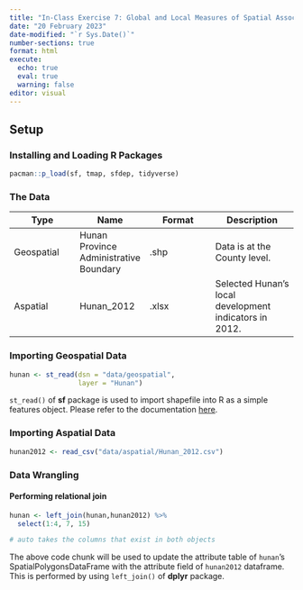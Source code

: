```yaml
---
title: "In-Class Exercise 7: Global and Local Measures of Spatial Association (sfdep methods)"
date: "20 February 2023"
date-modified: "`r Sys.Date()`"
number-sections: true
format: html
execute: 
  echo: true
  eval: true
  warning: false
editor: visual
---
```


## Setup

### Installing and Loading R Packages

```r
pacman::p_load(sf, tmap, sfdep, tidyverse)
```

### The Data

| Type       | Name                                   | Format | Description                                            |
|-----------------|-----------------|-----------------|---------------------|
| Geospatial | Hunan Province Administrative Boundary | .shp   | Data is at the County level.                           |
| Aspatial   | Hunan_2012                             | .xlsx  | Selected Hunan's local development indicators in 2012. |

### Importing Geospatial Data

```r
hunan <- st_read(dsn = "data/geospatial", 
                 layer = "Hunan")
```

`st_read()` of **sf** package is used to import shapefile into R as a simple features object. Please refer to the documentation [here](https://r-spatial.github.io/sf/reference/st_read.html).

### Importing Aspatial Data

```r

hunan2012 <- read_csv("data/aspatial/Hunan_2012.csv")
```

### Data Wrangling

#### Performing relational join

```r
hunan <- left_join(hunan,hunan2012) %>%
  select(1:4, 7, 15)

# auto takes the columns that exist in both objects
```

::: callout-note
The above code chunk will be used to update the attribute table of `hunan`'s SpatialPolygonsDataFrame with the attribute field of `hunan2012` dataframe. This is performed by using `left_join()` of **dplyr** package.
:::
